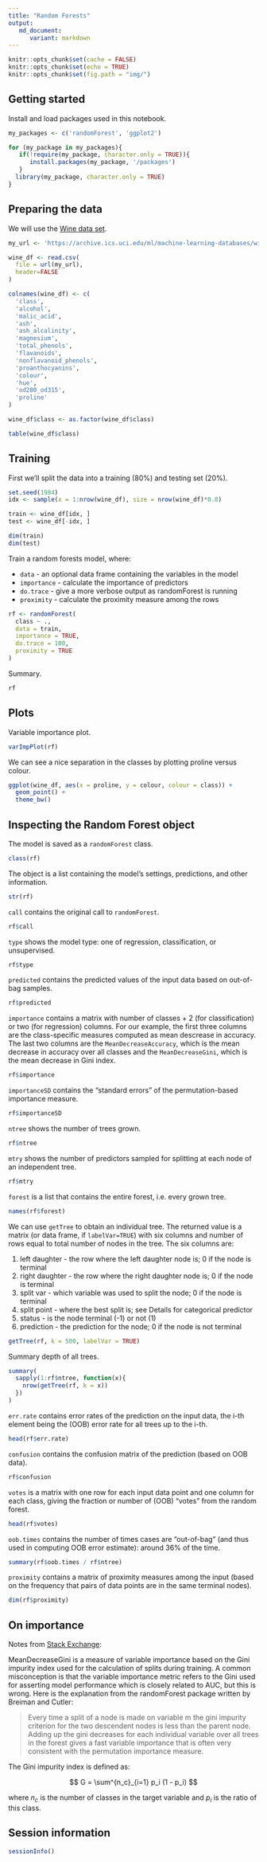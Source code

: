 ```yaml
---
title: "Random Forests"
output:
   md_document:
      variant: markdown
---
```


```r
knitr::opts_chunk$set(cache = FALSE)
knitr::opts_chunk$set(echo = TRUE)
knitr::opts_chunk$set(fig.path = "img/")
```

## Getting started

Install and load packages used in this notebook.

```r
my_packages <- c('randomForest', 'ggplot2')

for (my_package in my_packages){
   if(!require(my_package, character.only = TRUE)){
      install.packages(my_package, '/packages')
   }
  library(my_package, character.only = TRUE)
}
```

## Preparing the data

We will use the [Wine data set](https://archive.ics.uci.edu/ml/datasets/wine).

```r
my_url <- 'https://archive.ics.uci.edu/ml/machine-learning-databases/wine/wine.data'

wine_df <- read.csv(
  file = url(my_url),
  header=FALSE
)

colnames(wine_df) <- c(
  'class',
  'alcohol',
  'malic_acid',
  'ash',
  'ash_alcalinity',
  'magnesium',
  'total_phenols',
  'flavanoids',
  'nonflavanoid_phenols',
  'proanthocyanins',
  'colour',
  'hue',
  'od280_od315',
  'proline'
)

wine_df$class <- as.factor(wine_df$class)

table(wine_df$class)
```

## Training

First we'll split the data into a training (80%) and testing set (20%).

```r
set.seed(1984)
idx <- sample(x = 1:nrow(wine_df), size = nrow(wine_df)*0.8)

train <- wine_df[idx, ]
test <- wine_df[-idx, ]

dim(train)
dim(test)
```

Train a random forests model, where:

* `data` - an optional data frame containing the variables in the model
* `importance` - calculate the importance of predictors
* `do.trace` - give a more verbose output as randomForest is running
* `proximity` - calculate the proximity measure among the rows

```r
rf <- randomForest(
  class ~ .,
  data = train,
  importance = TRUE,
  do.trace = 100,
  proximity = TRUE
)
```

Summary.

```r
rf
```

## Plots

Variable importance plot.

```r
varImpPlot(rf)
```

We can see a nice separation in the classes by plotting proline versus colour.

```r
ggplot(wine_df, aes(x = proline, y = colour, colour = class)) +
  geom_point() +
  theme_bw()
```

## Inspecting the Random Forest object

The model is saved as a `randomForest` class.

```r
class(rf)
```

The object is a list containing the model's settings, predictions, and other information.

```r
str(rf)
```

`call` contains the original call to `randomForest`.

```r
rf$call
```

`type` shows the model type: one of regression, classification, or unsupervised.

```r
rf$type
```

`predicted` contains the predicted values of the input data based on out-of-bag samples.

```r
rf$predicted
```

`importance` contains a matrix with number of classes + 2 (for classification) or two (for regression) columns. For our example, the first three columns are the class-specific measures computed as mean descrease in accuracy. The last two columns are the `MeanDecreaseAccuracy`, which is the mean decrease in accuracy over all classes and the `MeanDecreaseGini`, which is the mean decrease in Gini index.

```r
rf$importance
```

`importanceSD` contains the "standard errors" of the permutation-based importance measure.

```r
rf$importanceSD
```

`ntree` shows the number of trees grown.

```r
rf$ntree
```

`mtry` shows the number of predictors sampled for splitting at each node of an independent tree.

```r
rf$mtry
```

`forest` is a list that contains the entire forest, i.e. every grown tree.

```r
names(rf$forest)
```

We can use `getTree` to obtain an individual tree. The returned value is a matrix (or data frame, if `labelVar=TRUE`) with six columns and number of rows equal to total number of nodes in the tree. The six columns are:

1. left daughter - the row where the left daughter node is; 0 if the node is terminal
2. right daughter - the row where the right daughter node is; 0 if the node is terminal
3. split var - which variable was used to split the node; 0 if the node is terminal
4. split point - where the best split is; see Details for categorical predictor
5. status - is the node terminal (-1) or not (1)
6. prediction - the prediction for the node; 0 if the node is not terminal

```r
getTree(rf, k = 500, labelVar = TRUE)
```

Summary depth of all trees.

```r
summary(
  sapply(1:rf$ntree, function(x){
    nrow(getTree(rf, k = x))
  })
)
```

`err.rate` contains error rates of the prediction on the input data, the i-th element being the (OOB) error rate for all trees up to the i-th.

```r
head(rf$err.rate)
```

`confusion` contains the confusion matrix of the prediction (based on OOB data).

```r
rf$confusion
```

`votes` is a matrix with one row for each input data point and one column for each class, giving the fraction or number of (OOB) "votes" from the random forest.

```r
head(rf$votes)
```

`oob.times` contains the number of times cases are "out-of-bag" (and thus used in computing OOB error estimate): around 36% of the time.

```r
summary(rf$oob.times / rf$ntree)
```

`proximity` contains a matrix of proximity measures among the input (based on the frequency that pairs of data points are in the same terminal nodes).

```r
dim(rf$proximity)
```

## On importance

Notes from [Stack Exchange](http://stats.stackexchange.com/questions/92419/relative-importance-of-a-set-of-predictors-in-a-random-forests-classification-in>):

MeanDecreaseGini is a measure of variable importance based on the Gini impurity index used for the calculation of splits during training. A common misconception is that the variable importance metric refers to the Gini used for asserting model performance which is closely related to AUC, but this is wrong. Here is the explanation from the randomForest package written by Breiman and Cutler:

> Every time a split of a node is made on variable m the gini impurity criterion for the two descendent nodes is less than the parent node. Adding up the gini decreases for each individual variable over all trees in the forest gives a fast variable importance that is often very consistent with the permutation importance measure.

The Gini impurity index is defined as:

$$ G = \sum^{n_c}_{i=1} p_i (1 - p_i) $$

where $n_c$ is the number of classes in the target variable and $p_i$ is the ratio of this class.

## Session information

```r
sessionInfo()
```
